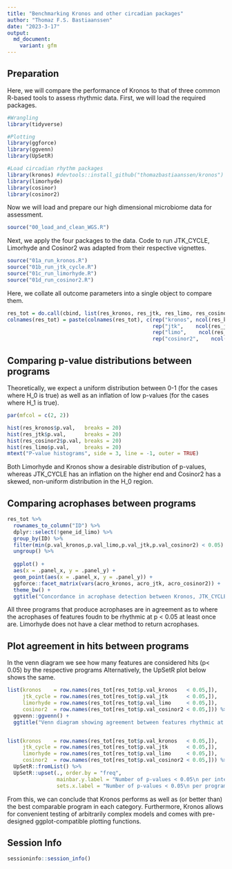 ```yaml
---
title: "Benchmarking Kronos and other circadian packages"
author: "Thomaz F.S. Bastiaanssen"
date: "2023-3-17"
output:
  md_document:
    variant: gfm
---
```


## Preparation

Here, we will compare the performance of Kronos to that of three common R-based tools to assess rhythmic data. First, we will load the required packages.

```r
#Wrangling
library(tidyverse)

#Plotting
library(ggforce)
library(ggvenn)
library(UpSetR)

#Load circadian rhythm packages
library(kronos) #devtools::install_github("thomazbastiaanssen/kronos") 
library(limorhyde)
library(cosinor)
library(cosinor2)

```

Now we will load and prepare our high dimensional microbiome data for assessment.

```r
source("00_load_and_clean_WGS.R")

```

Next, we apply the four packages to the data. Code to run JTK_CYCLE, Limorhyde and Cosinor2 was adapted from their respective vignettes.

```r
source("01a_run_kronos.R")
source("01b_run_jtk_cycle.R")
source("01c_run_limorhyde.R")
source("01d_run_cosinor2.R")
```

Here, we collate all outcome parameters into a single object to compare them.

```r

res_tot = do.call(cbind, list(res_kronos, res_jtk, res_limo, res_cosinor2))
colnames(res_tot) = paste(colnames(res_tot), c(rep("kronos", ncol(res_kronos)),
                                               rep("jtk",    ncol(res_jtk)),
                                               rep("limo",    ncol(res_limo)),
                                               rep("cosinor2",    ncol(res_cosinor2))), sep = "_")


```

## Comparing p-value distributions between programs

Theoretically, we expect a uniform distribution between 0-1 (for the cases where H_0 is true) as well as an inflation of low p-values (for the cases where H_1 is true).

```r

par(mfcol = c(2, 2))

hist(res_kronos$p.val,   breaks = 20)
hist(res_jtk$p.val,      breaks = 20)
hist(res_cosinor2$p.val, breaks = 20)
hist(res_limo$p.val,     breaks = 20)
mtext("P-value histograms", side = 3, line = -1, outer = TRUE)


```

Both Limorhyde and Kronos show a desirable distribution of p-values, whereas JTK_CYCLE has an inflation on the higher end and Cosinor2 has a skewed, non-uniform distribution in the H_0 region.

## Comparing acrophases between programs
```r
res_tot %>%
  rownames_to_column("ID") %>%
  dplyr::select(!gene_id_limo) %>% 
  group_by(ID) %>% 
  filter(min(p.val_kronos,p.val_limo,p.val_jtk,p.val_cosinor2) < 0.05) %>% 
  ungroup() %>% 
  
  ggplot() +
  aes(x = .panel_x, y = .panel_y) +
  geom_point(aes(x = .panel_x, y = .panel_y)) +
  ggforce::facet_matrix(vars(acro_kronos, acro_jtk, acro_cosinor2)) +
  theme_bw() +
  ggtitle("Concordance in acrophase detection between Kronos, JTK_CYCLE and Cosinor2")

```
All three programs that produce acrophases are in agreement as to where the acrophases of features foudn to be rhythmic at p < 0.05 at least once are. Limorhyde does not have a clear method to return acrophases. 


## Plot agreement in hits between programs
In the venn diagram we see how many features are considered hits (p< 0.05) by the respective programs
Alternatively, the UpSetR plot below shows the same.
```r


list(kronos    = row.names(res_tot[res_tot$p.val_kronos   < 0.05,]),
     jtk_cycle = row.names(res_tot[res_tot$p.val_jtk      < 0.05,]),
     limorhyde = row.names(res_tot[res_tot$p.val_limo     < 0.05,]),
     cosinor2  = row.names(res_tot[res_tot$p.val_cosinor2 < 0.05,])) %>% 
  ggvenn::ggvenn() + 
  ggtitle("Venn diagram showing agreement between features rhythmic at p < 0.05")


list(kronos    = row.names(res_tot[res_tot$p.val_kronos   < 0.05,]),
     jtk_cycle = row.names(res_tot[res_tot$p.val_jtk      < 0.05,]),
     limorhyde = row.names(res_tot[res_tot$p.val_limo     < 0.05,]),
     cosinor2  = row.names(res_tot[res_tot$p.val_cosinor2 < 0.05,])) %>% 
  UpSetR::fromList() %>% 
  UpSetR::upset(., order.by = "freq", 
                mainbar.y.label = "Number of p-values < 0.05\n per intersection", 
                sets.x.label = "Number of p-values < 0.05\n per program")
```
From this, we can conclude that Kronos performs as well as (or better than) the best comparable program in each category. Furthermore, Kronos allows for convenient testing of arbitrarily complex models and comes with pre-designed ggplot-compatible plotting functions. 

## Session Info
```r
sessioninfo::session_info()
```